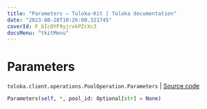 ```yaml
---
title: "Parameters — Toloka-Kit | Toloka documentation"
date: "2023-08-28T10:26:00.321745"
coverId: F_bIcOYF9yjrxkPZrXc3
docsMenu: "tkitMenu"
---
```


# Parameters

`toloka.client.operations.PoolOperation.Parameters` | [Source code](https://github.com/Toloka/toloka-kit/blob/v1.2.1/src/client/operations.py#L141)

```python
Parameters(self, *, pool_id: Optional[str] = None)
```